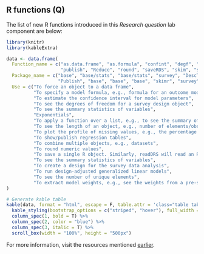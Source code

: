 ## R functions (Q) {.unnumbered}

The list of new R functions introduced in this *Research question* lab component are below:

```r
library(knitr)
library(kableExtra)

data <- data.frame(
  Function_name = c("as.data.frame", "as.formula", "confint", "degf", "describe", "exp", "lapply", "length", "plot_missing", 
                    "publish", "Reduce", "round", "saveRDS", "skim", "svydesign", "svyglm", "unique", "weights"),
  Package_name = c("base", "base/stats", "base/stats", "survey", "DescTools", "base", "base", "base", "DataExplorer",
                   "Publish", "base", "base", "base", "skimr", "survey", "survey", "base", "base/stats"),
  Use = c("To force an object to a data frame", 
          "To specify a model formula, e.g., formula for an outcome model",
          "To estimate the confidence interval for model parameters",
          "To see the degrees of freedom for a survey design object",
          "To see the summary statistics of variables",
          "Exponentials",
          "To apply a function over a list, e.g., to see the summary of a list of variables or to convert a list of categorical variables to factor variables. A similar function is `sapply`. lapply and sapply have the same functionality. The main difference is that sapply attempts to convert the result into a vector or matrix, while lapply returns a list.",
          "To see the length of an object, e.g., number of elements/observations of a variable",
          "To plot the profile of missing values, e.g., the percentage of missing per variable",
          "To show/publish regression tables",
          "To combine multiple objects, e.g., datasets",
          "To round numeric values",
          "To save a single R object. Similarly, readDRS will read an R object",
          "To see the summary statistics of variables",
          "To create a design for the survey data analysis",
          "To run design-adjusted generalized linear models",
          "To see the number of unique elements",
          "To extract model weights, e.g., see the weights from a pre-specified survey design")
)

# Generate kable table
kable(data, format = "html", escape = F, table.attr = 'class="table table-hover"') %>%
  kable_styling(bootstrap_options = c("striped", "hover"), full_width = F) %>%
  column_spec(1, bold = T) %>%
  column_spec(2, color = "blue") %>%
  column_spec(3, italic = T) %>%
  scroll_box(width = "100%", height = "500px")

```

For more information, visit the resources mentioned [earlier](wranglingF.html).
